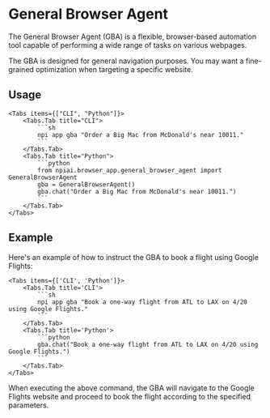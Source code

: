 
# General Browser Agent

The General Browser Agent (GBA) is a flexible, browser-based automation tool capable of performing a wide range of tasks on various webpages.

<Callout type='info'>
  The GBA is designed for general navigation purposes. You may want a
  fine-grained optimization when targeting a specific website.
</Callout>

## Usage

    <Tabs items={["CLI", "Python"]}>
        <Tabs.Tab title="CLI">
            ```sh
            npi app gba "Order a Big Mac from McDonald's near 10011."
            ```
        </Tabs.Tab>
        <Tabs.Tab title="Python">
            ```python
            from npiai.browser_app.general_browser_agent import GeneralBrowserAgent
            gba = GeneralBrowserAgent()
            gba.chat("Order a Big Mac from McDonald's near 10011.")
            ```
        </Tabs.Tab>
    </Tabs>

## Example

Here's an example of how to instruct the GBA to book a flight using Google Flights:

    <Tabs items={['CLI', 'Python']}>
        <Tabs.Tab title='CLI'>
            ```sh
            npi app gba "Book a one-way flight from ATL to LAX on 4/20 using Google Flights."
            ```
        </Tabs.Tab>
        <Tabs.Tab title='Python'>
            ```python
            gba.chat("Book a one-way flight from ATL to LAX on 4/20 using Google Flights.")
            ```
        </Tabs.Tab>
    </Tabs>

When executing the above command, the GBA will navigate to the Google Flights website and proceed to book the flight according to the specified parameters.
